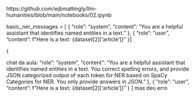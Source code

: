 https://github.com/wjbmattingly/llm-humanities/blob/main/notebooks/02.ipynb


basic_ner_messages = [
    {
        "role": "system",
        "content": "You are a helpful assistant that identifies named entities in a text."
    },
    {
        "role": "user",
        "content": f"Here is a text: {dataset[2]['article']}"
    }
]

{

chat da aula:
"role": "system",
"content": "You are a helpful assistant that identifies named entities in a text. You correct spelling errors, and provide JSON categorized output of each token for NER based on SpaCy Categories for NER. You only provide answers in JSON."
},
{
"role": "user",
"content": f"Here is a text: {dataset[2]['article']}"
}
]
mas deu erro

